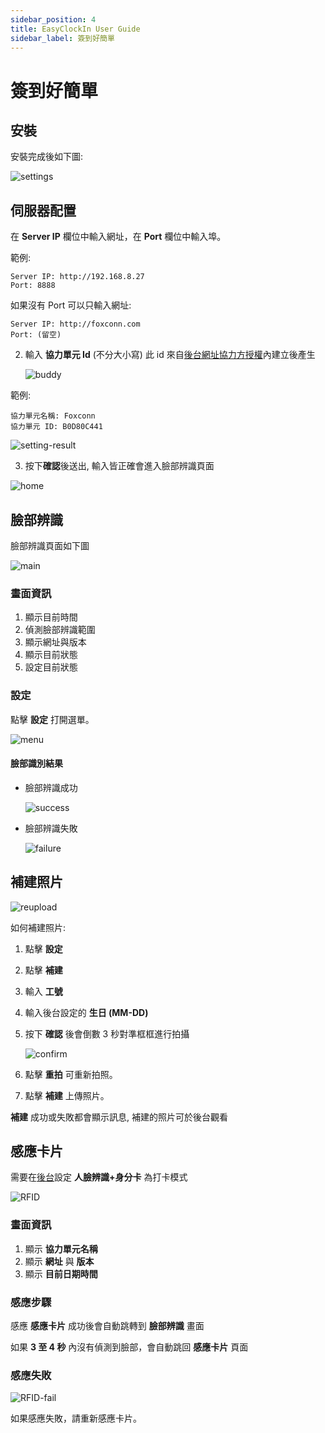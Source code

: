 ```yaml
---
sidebar_position: 4
title: EasyClockIn User Guide
sidebar_label: 簽到好簡單
---
```


# 簽到好簡單

## 安裝

安裝完成後如下圖:

![settings](/assets/easyclockin/ch/settings.png)

## 伺服器配置

在 **Server IP** 欄位中輸入網址，在 **Port** 欄位中輸入埠。

範例:

```text
Server IP: http://192.168.8.27
Port: 8888
```

如果沒有 Port 可以只輸入網址:

```text
Server IP: http://foxconn.com
Port: (留空)
```

2. 輸入 **協力單元 Id** (不分大小寫) 此 id 來自[後台網址協力方授權](/docs/main/buddy-license)內建立後產生

   ![buddy](/assets/easyclockin/ch/buddy.png)

範例:

```text
協力單元名稱: Foxconn
協力單元 ID: B0D80C441
```

![setting-result](/assets/easyclockin/ch/setting-result.png)

3. 按下**確認**後送出, 輸入皆正確會進入臉部辨識頁面

![home](/assets/easyclockin/ch/home.png)

## 臉部辨識

臉部辨識頁面如下圖

![main](/assets/easyclockin/ch/main.png)

### 畫面資訊

1. 顯示目前時間
2. 偵測臉部辨識範圍
3. 顯示網址與版本
4. 顯示目前狀態
5. 設定目前狀態

### 設定

點擊 **設定** 打開選單。

![menu](/assets/easyclockin/ch/menu.png)

#### 臉部識別結果

- 臉部辨識成功

  ![success](/assets/easyclockin/ch/success.png)

- 臉部辨識失敗

  ![failure](/assets/easyclockin/ch/failure.png)

## 補建照片

![reupload](/assets/easyclockin/ch/reupload.png)

如何補建照片:

1. 點擊 **設定**
2. 點擊 **補建**
3. 輸入 **工號**
4. 輸入後台設定的 **生日 (MM-DD)**
5. 按下 **確認** 後會倒數 3 秒對準框框進行拍攝

   ![confirm](/assets/easyclockin/ch/confirm.png)

6. 點擊 **重拍** 可重新拍照。
7. 點擊 **補建** 上傳照片。

**補建** 成功或失敗都會顯示訊息, 補建的照片可於後台觀看

## 感應卡片

需要在[後台](/docs/attendance/activated-team#%E9%A1%AF%E7%A4%BA%E7%9A%84%E9%97%9C%E9%8D%B5%E4%BF%A1%E6%81%AF)設定 **人臉辨識+身分卡** 為打卡模式

![RFID](/assets/easyclockin/ch/RFID.png)

### 畫面資訊

1. 顯示 **協力單元名稱**
2. 顯示 **網址** 與 **版本**
3. 顯示 **目前日期時間**

### 感應步驟

感應 **感應卡片** 成功後會自動跳轉到 **臉部辨識** 畫面

如果 **3 至 4 秒** 內沒有偵測到臉部，會自動跳回 **感應卡片** 頁面

### 感應失敗

![RFID-fail](/assets/easyclockin/ch/RFID-fail.png)

如果感應失敗，請重新感應卡片。
